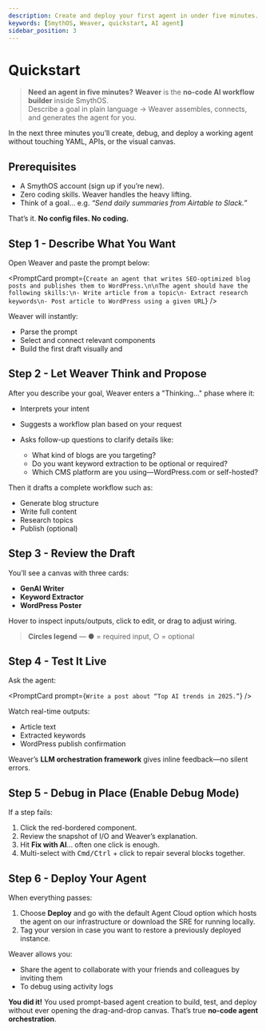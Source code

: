```yaml
---
description: Create and deploy your first agent in under five minutes.
keywords: [SmythOS, Weaver, quickstart, AI agent]
sidebar_position: 3
---
```

# Quickstart

> **Need an agent in five minutes?** 
> **Weaver** is the **no-code AI workflow builder** inside SmythOS.  
> Describe a goal in plain language → Weaver assembles, connects, and generates the agent for you.

<InfoCallout title="TL;DR"> In the next three minutes you’ll create, debug, and deploy a working agent without touching YAML, APIs, or the visual canvas. </InfoCallout>

<Divider/>

## Prerequisites

- A SmythOS account (<DocLink to="https://app.smythos.com/signup">sign up</DocLink> if you’re new).  
- Zero coding skills. Weaver handles the heavy lifting.
- Think of a goal... e.g. *“Send daily summaries from Airtable to Slack.”*

That’s it. **No config files. No coding.**

<Divider/>

## Step 1 - Describe What You Want

Open Weaver and paste the prompt below:

<PromptCard prompt={`Create an agent that writes SEO-optimized blog posts and publishes them to WordPress.\n\nThe agent should have the following skills:\n- Write article from a topic\n- Extract research keywords\n- Post article to WordPress using a given URL`} />

Weaver will instantly:

- Parse the prompt  
- Select and connect relevant components
- Build the first draft visually and 

<Divider/>

## Step 2 - Let Weaver Think and Propose

After you describe your goal, Weaver enters a "Thinking..." phase where it:

- Interprets your intent
- Suggests a workflow plan based on your request
- Asks follow-up questions to clarify details like:

    - What kind of blogs are you targeting?
    - Do you want keyword extraction to be optional or required?
    - Which CMS platform are you using—WordPress.com or self-hosted?

Then it drafts a complete workflow such as:

- Generate blog structure
- Write full content
- Research topics
- Publish (optional)
<Divider/>

## Step 3 - Review the Draft

You’ll see a canvas with three cards:

- **GenAI Writer**  
- **Keyword Extractor**  
- **WordPress Poster**

Hover to inspect inputs/outputs, click to edit, or drag to adjust wiring.

> **Circles legend** — ● = required input, ○ = optional

<Divider/>

## Step 4 - Test It Live

Ask the agent:

<PromptCard prompt={`Write a post about “Top AI trends in 2025.”`} />

Watch real-time outputs:

- Article text  
- Extracted keywords  
- WordPress publish confirmation  

Weaver’s **LLM orchestration framework** gives inline feedback—no silent errors.

<Divider/>

## Step 5 - Debug in Place (Enable Debug Mode)

If a step fails:

1. Click the red-bordered component.  
2. Review the snapshot of I/O and Weaver’s explanation.  
3. Hit **Fix with AI**... often one click is enough.  
4. Multi-select with <kbd>Cmd/Ctrl</kbd> + click to repair several blocks together.

<Divider/>

## Step 6 - Deploy Your Agent

When everything passes:

1. Choose <DocLink to='../agent-deployments/overview'> **Deploy**</DocLink> and go with the default Agent Cloud option which hosts the agent on our infrastructure or download the SRE for running locally. 
2. Tag your version in case you want to restore a previously deployed instance.

Weaver allows you:

 - Share the agent to <DocLink to='../agent-collaboration/overview'>collaborate</DocLink> with your friends and colleagues by inviting them
- To debug using activity logs

<InfoCallout> **You did it!** You used prompt-based agent creation to build, test, and deploy without ever opening the drag-and-drop canvas. That’s true **no-code agent orchestration**. </InfoCallout>
